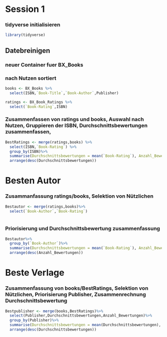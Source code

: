 # Session 1
### tidyverse initialisieren 
```r
library(tidyverse)
```

## Datebreinigen

### neuer Container fuer BX_Books
### nach Nutzen sortiert 
```r
books <- BX_Books %>%
  select(ISBN,`Book-Title`,`Book-Author`,Publisher)
```

```r
ratings <- BX_Book_Ratings %>%
  select(`Book-Rating`,ISBN)
```

### Zusammenfassen von ratings und books, Auswahl nach Nutzen, Gruppieren der ISBN, Durchschnittsbewertungen zusammenfassen,
```r
BestRatings <- merge(ratings,books) %>%
  select(ISBN,`Book-Rating`) %>%
  group_by(ISBN)%>%
  summarise(Durchschnittsbewertungen = mean(`Book-Rating`), Anzahl_Bewertungen = n())%>%
  arrange(desc(Durchschnittsbewertungen))
```

# Besten Autor 
### Zusammanfassung ratings/books, Selektion von Nützlichen 

```r
Bestautor <- merge(ratings,books)%>%
  select(`Book-Author`,`Book-Rating`)
  
```
### Priorisierung und Durchschnittsbewertung zusammenfassung

```r
Bestautor%>%
  group_by(`Book-Author`)%>%
  summarise(Durchschnittsbewertungen = mean(`Book-Rating`), Anzahl_Bewertungen = n())%>%
  arrange(desc(Anzahl_Bewertungen))
```
 
# Beste Verlage
### Zusammenfassung von books/BestRatings, Selektion von Nützlichen, Priorisierung Publisher, Zusammenrechnung Durchschnittsbewertung
 
```r
Bestpublisher <- merge(books,BestRatings)%>%
  select(Publisher,Durchschnittsbewertungen,Anzahl_Bewertungen)%>%
  group_by(Publisher)%>%
  summarise(Durchschnittsbewertungen = mean(Durchschnittsbewertungen), Anzahl_Bewertungen = n())%>%
  arrange(desc(Durchschnittsbewertungen))
  
```

